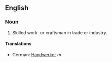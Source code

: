==English==
===Noun===
#Skilled work- or craftsman in trade or industry.
====Translations====
*German: [[Handwerker]] ''m''